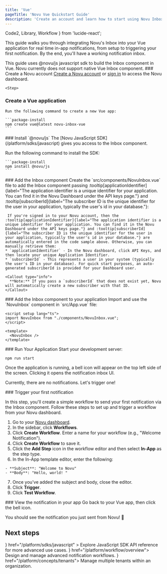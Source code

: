 ```yaml
---
title: 'Vue'
pageTitle: 'Novu Vue Quickstart Guide'
description: 'Create an account and learn how to start using Novu Inbox in your vue application.'
---
```


  Code2,
  Library,
  Workflow
} from 'lucide-react';


This guide walks you through integrating Novu's Inbox into your Vue application for real time in-app notifications, from setup to triggering your first notification. By the end, you'll have a working notification inbox.

<Callout type="info">
  This guide uses @novu/js javascript sdk to build the Inbox component in Vue. Novu currently does not support native Vue Inbox component.
</Callout>

<Steps>
  <Step>
  ### Create a Novu account
    <a href="https://dashboard.novu.co/auth/sign-up" target="_blank" rel="noopener noreferrer">Create a Novu account</a> or <a href="https://dashboard.novu.co/auth/sign-in" target="_blank" rel="noopener noreferrer">sign in</a> to access the Novu dashboard.
  </Step>

    <Step>
  ### Create a Vue application
    Run the following command to create a new Vue app:

    ```package-install
    npm create vue@latest novu-inbox-vue
    ```
  </Step>

  <Step>
  ### Install `@novu/js`
  The [Novu JavaScript SDK](/platform/sdks/javascript) gives you access to the Inbox component.

  Run the following command to install the SDK:

    ```package-install
    npm install @novu/js
    ```
  </Step>

  <Step>
  ### Add the Inbox component
  Create the `src/components/NovuInbox.vue` file to add the Inbox component passing :tooltip[applicationIdentifier]{label="The application identifier is a unique identifier for your application. You can find it in the Novu Dashboard under the API keys page."} and :tooltip[subscriberId]{label="The subscriber ID is the unique identifier for the user in your application, typically the user's id in your database."}:

  <CodeTemplateBlock templateId="vue-inbox" />

     If you're signed in to your Novu account, then the :tooltip[applicationIdentifier]{label="The application identifier is a unique identifier for your application. You can find it in the Novu Dashboard under the API keys page."} and :tooltip[subscriberId]{label="The subscriber ID is the unique identifier for the user in your application, typically the user's id in your database."} are automatically entered in the code sample above. Otherwise, you can manually retrieve them:
    * `applicationIdentifier` - In the Novu dashboard, click API Keys, and then locate your unique Application Identifier.
    * `subscriberId` - This represents a user in your system (typically the user's ID in your database). For quick start purposes, an auto-generated subscriberId is provided for your Dashboard user.

    <Callout type="info">
      **Note:** If you pass a `subscriberId` that does not exist yet, Novu will automatically create a new subscriber with that ID.
    </Callout>

  </Step>

  <Step>
  ### Add the Inbox component to your application
  Import and use the `NovuInbox` component in `src/App.vue` file:

  ```vue title="src/App.vue"
  <script setup lang="ts">
  import NovuInbox from "./components/NovuInbox.vue";
  </script>

  <template>
    <NovuInbox />
  </template>
  ```
  </Step>

  <Step>
  ### Run Your Application
  Start your development server:

  ```package-install
  npm run start
  ```
  Once the application is running, a bell icon will appear on the top left side of the screen. Clicking it opens the notification inbox UI.

  Currently, there are no notifications. Let's trigger one!

  </Step>

  <Step>
  ### Trigger your first notification

  In this step, you'll create a simple workflow to send your first notification via the Inbox component. Follow these steps to set up and trigger a workflow from your Novu dashboard.

  1. Go to your [Novu dashboard](https://dashboard-v2.novu.co/auth/sign-in).
  2. In the sidebar, click **Workflows**.
  3. Click **Create Workflow**. Enter a name for your workflow (e.g., "Welcome Notification").
  4. Click **Create Workflow** to save it.
  5. Click the **Add Step** icon in the workflow editor and then select **In-App** as the step type.
  6. In the In-App template editor, enter the following:

    - **Subject**: "Welcome to Novu"
    - **Body**: "Hello, world! "

  7. Once you've added the subject and body, close the editor.
  8. Click **Trigger**.
  9. Click **Test Workflow**.

  </Step>

  <Step>
  ###  View the notification in your app
  Go back to your Vue app, then click the bell icon.

  You should see the notification you just sent from Novu! 🎉

  </Step>
</Steps>


## Next steps

<Cards cols={2}>
  <Card
    title="Javascript SDK API Reference"
    icon={<Library />}
    href="/platform/sdks/javascript"
  >
    Explore JavaScript SDK API reference for more advanced use cases.
  </Card>
  <Card title="Build Workflow" icon={<Workflow />} href="/platform/workflow/overview">
     Design and manage advanced notification workflows.
  </Card>
  <Card title="Multi Tenancy" icon={<Code2 />} href="/platform/concepts/tenants">
    Manage multiple tenants within an organization.
  </Card>
</Cards>
